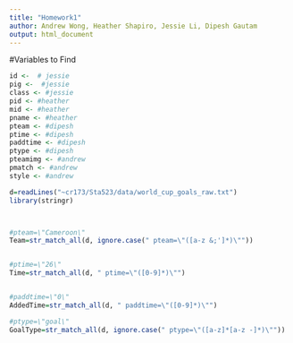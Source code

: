 ```yaml
---
title: "Homework1"
author: Andrew Wong, Heather Shapiro, Jessie Li, Dipesh Gautam
output: html_document
---
```


#Variables to Find
```r
id <-  # jessie
pig <-  #jessie 
class <- #jessie
pid <- #heather 
mid <- #heather
pname <- #heather
pteam <- #dipesh
ptime <- #dipesh
paddtime <- #dipesh
ptype <- #dipesh
pteamimg <- #andrew
pmatch <- #andrew
style <- #andrew 
```

```r


d=readLines("~cr173/Sta523/data/world_cup_goals_raw.txt")
library(stringr)



#pteam=\"Cameroon\"
Team=str_match_all(d, ignore.case(" pteam=\"([a-z &;']*)\""))


#ptime=\"26\" 
Time=str_match_all(d, " ptime=\"([0-9]*)\"")


#paddtime=\"0\" 
AddedTime=str_match_all(d, " paddtime=\"([0-9]*)\"")

#ptype=\"goal\"
GoalType=str_match_all(d, ignore.case(" ptype=\"([a-z]*[a-z -]*)\""))


```
